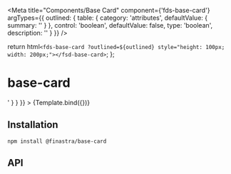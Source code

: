 

<Meta
  title="Components/Base Card"
  component={'fds-base-card'}
  argTypes={{
    outlined: {
      table: {
        category: 'attributes',
        defaultValue: { summary: '' }
      },
      control: 'boolean',
      defaultValue: false,
      type: 'boolean',
      description: ''
    }
  }}
/>

  return html`<fds-base-card ?outlined=${outlined} style="height: 100px;
    width: 200px;"></fsd-base-card>`;
};

# base-card

<Canvas>
  <Story
    name="Default"
    parameters={{
      docs: {
        source: {
          code: '<fds-base-card></fds-base-card>'
        }
      }
    }}
  >
    {Template.bind({})}
  </Story>
</Canvas>

## Installation

```
npm install @finastra/base-card

```

## API

<ArgsTable of="." story="^" />
